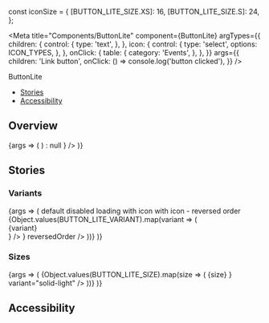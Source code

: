 const iconSize = {
  [BUTTON_LITE_SIZE.XS]: 16,
  [BUTTON_LITE_SIZE.S]: 24,
};

<Meta
  title="Components/ButtonLite"
  component={ButtonLite}
  argTypes={{
    children: {
      control: {
        type: 'text',
      },
    },
    icon: {
      control: {
        type: 'select',
        options: ICON_TYPES,
      },
    },
    onClick: {
      table: {
        category: 'Events',
      },
    },
  }}
  args={{
    children: 'Link button',
    onClick: () => console.log('button clicked'),
  }}
/>

<PageHeader>ButtonLite</PageHeader>

- [Stories](#stories)
- [Accessibility](#accessibility)

## Overview

<Canvas>
  <Story name="Default">
    {args => (
      <ButtonLite
        {...args}
        icon={
          args.icon ? (
            <Icon
              size={iconSize[args.size]}
              type={args.icon}
              color="adaptive"
            />
          ) : null
        }
      />
    )}
  </Story>
</Canvas>

<ArgsTable story="Default" />

## Stories

### Variants

<Canvas>
  <Story name="Variants">
    {args => (
      <StoryVariantTable className="sg-button-stories-table">
        <thead>
          <tr>
            <th />
            <th>
              <Headline
                extraBold
                transform="uppercase"
                as="span"
                color="text-gray-40"
                size="medium"
              >
                default
              </Headline>
            </th>
            <th>
              <Headline
                extraBold
                transform="uppercase"
                as="span"
                color="text-gray-40"
                size="medium"
              >
                disabled
              </Headline>
            </th>
            <th>
              <Headline
                extraBold
                transform="uppercase"
                as="span"
                color="text-gray-40"
                size="medium"
              >
                loading
              </Headline>
            </th>
            <th>
              <Headline
                extraBold
                transform="uppercase"
                as="span"
                color="text-gray-40"
                size="medium"
              >
                with icon
              </Headline>
            </th>
            <th>
              <Headline
                extraBold
                transform="uppercase"
                as="span"
                color="text-gray-40"
                size="medium"
              >
                with icon - reversed order
              </Headline>
            </th>
          </tr>
        </thead>
        <tbody>
          {Object.values(BUTTON_LITE_VARIANT).map(variant => (
            <tr
              style={{
                backgroundColor:
                  'transparent-inverted' === variant ? 'black' : 'transparent',
              }}
              key={variant}
            >
              <td>
                <div
                  style={{
                    height: 40,
                    display: 'flex',
                    alignItems: 'center',
                  }}
                >
                  <Headline
                    extraBold
                    transform="uppercase"
                    as="span"
                    color="text-gray-40"
                    size="medium"
                  >
                    {variant}
                  </Headline>
                </div>
              </td>
              <td>
                <div>
                  <ButtonLite {...args} variant={variant} />
                </div>
              </td>
              <td>
                <ButtonLite {...args} variant={variant} disabled />
              </td>
              <td>
                <ButtonLite {...args} variant={variant} loading />
              </td>
              <td>
                <ButtonLite
                  {...args}
                  variant={variant}
                  icon={<Icon type="arrow_up" color="adaptive" />}
                />
              </td>
              <td>
                <ButtonLite
                  {...args}
                  variant={variant}
                  icon={<Icon type="arrow_right" color="adaptive" />}
                  reversedOrder
                />
              </td>
            </tr>
          ))}
        </tbody>
      </StoryVariantTable>
    )}
  </Story>
</Canvas>

### Sizes

<Canvas>
  <Story name="Sizes">
    {args => (
      <StoryVariantTable>
        <tbody>
          {Object.values(BUTTON_LITE_SIZE).map(size => (
            <tr key={size}>
              <td>
                <Headline
                  extraBold
                  transform="uppercase"
                  as="span"
                  color="text-gray-40"
                  size="medium"
                >
                  {size}
                </Headline>
              </td>
              <td>
                <ButtonLite {...args} size={size} variant="solid-light" />
              </td>
              <td>
                <ButtonLite
                  {...args}
                  size={size}
                  icon={
                    <Icon
                      type="arrow_up"
                      color="adaptive"
                      size={iconSize[size]}
                    />
                  }
                  variant="solid-light"
                />
              </td>
              <td>
                <ButtonLite
                  {...args}
                  size={size}
                  loading
                  variant="solid-light"
                />
              </td>
            </tr>
          ))}
        </tbody>
      </StoryVariantTable>
    )}
  </Story>
</Canvas>

## Accessibility

<ButtonLiteA11y />
